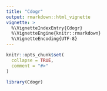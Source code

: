 ```yaml
---
title: "Cdogr"
output: rmarkdown::html_vignette
vignette: >
  %\VignetteIndexEntry{Cdogr}
  %\VignetteEngine{knitr::rmarkdown}
  %\VignetteEncoding{UTF-8}
---
```


```r
knitr::opts_chunk$set(
  collapse = TRUE,
  comment = "#>"
)
```

```r
library(Cdogr)
```
